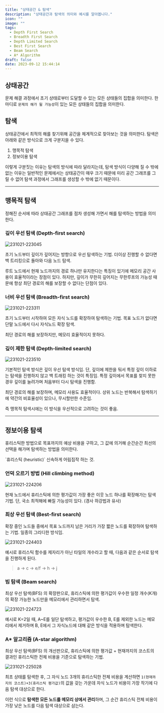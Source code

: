 ```yaml
---
title: "상태공간 & 탐색"
description: "상태공간과 탐색의 의미와 예시를 알아봅니다."
icon: ""
image: ""
tags:
  - Depth First Search
  - Breadth First Search
  - Depth Limited Search
  - Best First Search
  - Beam Search
  - A* Algorithm
draft: false
date: 2023-09-12 15:44:14
---
```


## 상태공간

문제 해결 과정에서 초기 상태로부터 도달할 수 있는 모든 상태들의 집합을 의미한다.
한 마디로 `문제의 해가 될 가능성`이 있는 모든 상태들의 집합을 의미한다.

## 탐색

상태공간에서 최적의 해를 찾기위해 공간을 체계적으로 찾아보는 것을 의미한다.
탐색은 아래와 같은 방식으로 크게 구분지을 수 있다.

1. 맹목적 탐색
2. 정보이용 탐색

이렇게 구분짓는 이유는 탐색의 방식에 따라 달라지는데,
탐색 방식이 다양해 질 수 밖에 없는 이유는 일반적인 문제에서는 상태공간이 매우 크기 때문에
미리 공간 그래프를 그릴 수 없어 탐색 과정에서 그래프를 생성할 수 밖에 없기 때문이다.

---

## 맹목적 탐색

정해진 순서에 따라 상태공간 그래프를 점차 생성해 가면서 해를 탐색하는 방법을 의미한다.

### 깊이 우선 탐색 (Depth-first search)

![231021-223045](/posts/mid_01/231021-223045.png)

초기 노드부터 깊이가 깊어지는 방향으로 우선 탐색하는 기법.
더이상 진행할 수 없다면 백 트리킹으로 돌아와 다음 노드 탐색.

루트 노드에서 현재 노드까지의 경로 하나만 유지한다는 특징이 있기에 메모리 공간 사용이 효율적이라는 장점이 있다.
하지만, 깊이가 무한히 깊어지는 무한루프의 가능성 때문에 항상 최단 경로의 해를 보장할 수 없다는 단점이 있다.

### 너비 우선 탐색 (Breadth-first search)

![231021-223311](/posts/mid_01/231021-223311.png)

초기 노드부터 시작하여 모든 자식 노드를 확장하여 탐색하는 기법.
목표 노드가 없다면 단말 노드에서 다시 자식노드 확장 탐색.

최단 경로의 해를 보장하지만, 메모리 효율적이지 못하다.

### 깊이 제한 탐색 (Depth-limited search)

![231021-223510](/posts/mid_01/231021-223510.png)

기본적인 탐색 방식은 깊이 우선 탐색 방식임.
단, 깊이에 제한을 둬서 특정 깊이 이하로는 탐색을 진행하지 않고 백 트래킹 하는 것이 특징임.
특정 깊이에서 목표를 찾지 못한 경우 깊이를 늘려가며 처음부터 다시 탐색을 진행함.

최단 경로의 해를 보장하며, 메모리 사용도 효율적이다.
상위 노드는 반복해서 탐색하기에 약간의 비효율성이 있으나, 무시할만한 수준임.

즉 맹목적 탐색시에는 이 방식을 우선적으로 고려하는 것이 좋음.

---

## 정보이용 탐색

휴리스틱한 방법으로 목표까지의 예상 비용을 구하고, 그 값에 의거해 순간순간 최선의 선택을 해가며 탐색하는 방법을 의미한다.

<tip>
  `휴리스틱 (heuristic)`
  신속하게 어림짐작 하는 것.
</tip>

### 언덕 오르기 방법 (Hill climbing method)

![231021-224206](/posts/mid_01/231021-224206.png)

현재 노드에서 휴리스틱에 의한 평가값이 가장 좋은 이웃 노드 하나를 확장해가는 탐색기법.
단, 국소 최적해에 빠질 가능성이 있다.
(경사 하강법과 유사)

### 최상 우선 탐색 (Best-first search)

확장 중인 노드들 중에서 목표 노드까지 남은 거리가 가장 짧은 노드를 확장하여 탐색하는 기법.
일종의 그리디한 방식임.

![231021-224403](/posts/mid_01/231021-224403.png)

예시로 휴리스틱 함수를 제자리가 아닌 타일의 개수라고 할 때, 다음과 같은 순서로 탐색을 진행하게 된다.

> a &rarr; c &rarr; e/f &rarr; h &rarr; j

### 빔 탐색 (Beam search)

최상 우선 탐색(BFS) 의 확장판으로, 휴리스틱에 의한 평가값이 우수한 일정 개수(K개)의 확장 가능한 노드만을 메모리에서 관리하면서 탐색.

![231021-224723](/posts/mid_01/231021-224723.png)

예시로 K=2일 때, A~E를 일단 탐색하고, 평가값이 우수한 B, E를 제외한 노드는 메모리에서 제거하며 B, E에서 그 자식노드에 대해 같은 방식을 적용하며 탐색한다.

### A* 알고리즘 (A-star algorithm)

최상 우선 탐색(BFS) 의 개선판으로, 휴리스틱에 의한 평가값 + 현재까지의 코스트의 결과인 휴리스틱한 전체 비용을 기준으로 탐색하는 기법.

![231021-225028](/posts/mid_01/231021-225028.png)

최초 상태를 탐색한 후, 그 자식 노드 3개의 휴리스틱한 전체 비용을 계산하면 `1(현재까지의 코스트)+3(휴리스틱 평가값)`의 값을 갖는 가운데 자식 노드가 비용이 가장 작기에 다음 탐색 대상으로 한다.

이런 식으로 **탐색한 모든 노드를 메모리 상에서 관리**하며, 그 순간 휴리스틱 전체 비용이 가장 낮은 노드를 다음 탐색 대상으로 삼는다.